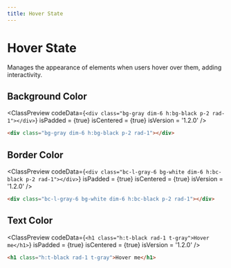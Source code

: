 ```yaml
---
title: Hover State
---
```



# Hover State

Manages the appearance of elements when users hover over them, adding interactivity.

## Background Color

<ClassPreview
  codeData={`
    <div class="bg-gray dim-6 h:bg-black p-2 rad-1"></div>
  `}
  isPadded = {true}
  isCentered = {true}
  isVersion = '1.2.0'
/>

```html
<div class="bg-gray dim-6 h:bg-black p-2 rad-1"></div>
```

## Border Color

<ClassPreview
  codeData={`
    <div class="bc-l-gray-6 bg-white dim-6 h:bc-black p-2 rad-1"></div>
  `}
  isPadded = {true}
  isCentered = {true}
  isVersion = '1.2.0'
/>

```html
<div class="bc-l-gray-6 bg-white dim-6 h:bc-black p-2 rad-1"></div>
```

## Text Color

<ClassPreview
  codeData={`
    <h1 class="h:t-black rad-1 t-gray">Hover me</h1>
  `}
  isPadded = {true}
  isCentered = {true}
  isVersion = '1.2.0'
/>

```html
<h1 class="h:t-black rad-1 t-gray">Hover me</h1>
```